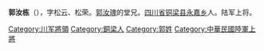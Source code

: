 {{军人
| 姓名      =  郭汝栋
| 图像      =  
| 图像大小  = 
| 图片简介  = 
|job=<!--职务-->[[File:Flag_of_the_Republic_of_China.svg|24px]]中华民国陆军上将
|job-1=<!--职务1-->川军第2师[[刘存厚|刘存厚]]部工兵营排长
|job-2=[[杨森|杨森]]部第1混成旅旅长
|job-3=[[川军|川军]]第9师师长
|job-4=[[十四省讨贼联军|十四省讨贼联军]]川军第一路军第3师师长
|job-5=[[国民革命军|国民革命军]]第20军第2路司令
|job-6=第二纵队司令
|job-7=20军军长
|job-8=43军军长
|job2=
|period=1946年7月31日
|period-1=1912
|period-2=1925
|period-3=1925年4月9日
|period-4=1926年5月
|period-5=1926年10月
|period-6=1927年
|period-7=1928年5月12日
|period-8=1943年9月
| 原名      = 
| 英文名    = 
| 外文名    = 
| 別名      = 
| 性別      = 男
| 出生日期  = 1889年
| 出生地点  = {{QIN1890}}[[四川|四川]][[铜梁县|铜梁县]]永嘉乡（今属重庆铜梁永嘉镇）
| 逝世日期  =  1952年
| 逝世地点  = {{PRC}}[[中华人民共和国|中华人民共和国]][[四川省|四川省]][[成都|成都]]
| 国籍      = {{PRC}}
| 现居地    = 
| 语言      = 
| 军队      = [[川军|川军]]
[[国民革命军|国民革命军]]
| 体重      = 
| 政党      = 
| 军衔      = 
| 配偶      = 
| 亲属      = 
| 学历      = [[四川军官速成学堂|四川军官速成学堂]]
|past= [[辛亥革命|辛亥革命]]
[[抗日战争|抗日战争]]
| 主要作品  = 
| 勋章奖章  = 
| 军衔记录  = 1935年4月8日任陆军[[中将|中将]]
1946年7月31日任陆军[[上将|上将]]
}}

'''郭汝栋'''（{{bd|1889年||1952年}}），字松云、松荣。[[郭汝瑰|郭汝瑰]]的堂兄。[[四川省|四川省]][[铜梁县|铜梁县]][[永嘉乡|永嘉乡]]人。陆军上将。

{{DEFAULTSORT:Guo郭}}
[[Category:川军將領|Category:川军將領]]
[[Category:銅梁人|Category:銅梁人]]
[[Category:郭姓|Category:郭姓]]
[[Category:中華民國陸軍上將|Category:中華民國陸軍上將]]